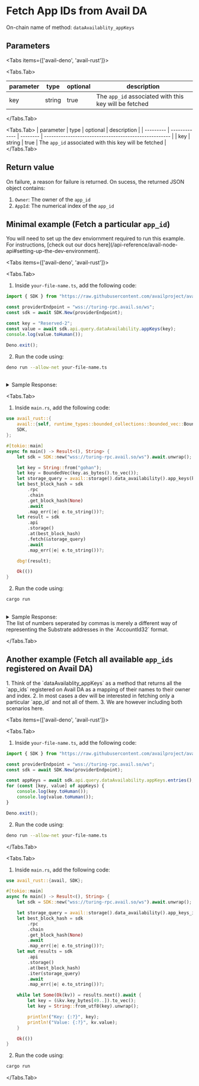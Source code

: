 
# Fetch App IDs from Avail DA

On-chain name of method: `dataAvailablity_appKeys`

## Parameters

<Tabs items={['avail-deno', 'avail-rust']}>

<Tabs.Tab>

| parameter | type          | optional | description                                           |
| --------- | ------------- | -------- | ----------------------------------------------------- |
|  key      | string        | true     | The `app_id` associated with this key will be fetched |
</Tabs.Tab>

<Tabs.Tab>
| parameter | type          | optional | description                                           |
| --------- | ------------- | -------- | ----------------------------------------------------- |
|  key      | string        | true     | The `app_id` associated with this key will be fetched |
</Tabs.Tab>

</Tabs>

## Return value

On failure, a reason for failure is returned. On sucess, the returned JSON object contains:

1. `Owner`: The owner of the `app_id`
2. `AppId`: The numerical index of the `app_id`

## Minimal example (Fetch a particular `app_id`)


<Callout type="info">
You will need to set up the dev enviornment required to run this example. 
For instructions, [check out our docs here](/api-reference/avail-node-api#setting-up-the-dev-environment).
</Callout>

<Tabs items={['avail-deno', 'avail-rust']}>

<Tabs.Tab>

1. Inside `your-file-name.ts`, add the following code:

```typescript filename="avail-deno"
import { SDK } from "https://raw.githubusercontent.com/availproject/avail/main/avail-deno/src/sdk.ts";

const providerEndpoint = "wss://turing-rpc.avail.so/ws";
const sdk = await SDK.New(providerEndpoint);

const key = "Reserved-2";
const value = await sdk.api.query.dataAvailability.appKeys(key);
console.log(value.toHuman());

Deno.exit();
```

2. Run the code using:

```bash
deno run --allow-net your-file-name.ts
```

<br/>
<details className="border p-3 rounded-md bg-[#EFF6FF] border-[#] hover:!bg-[#EFF6FF]">
<summary>Sample Response:</summary>
```json
{ owner: "5CK87QdvhcSJvVa7ZACcEfd5i7J1GqoqbEFB2kzNn3Ms13fE", id: "2" }
```
</details>
</Tabs.Tab>

<Tabs.Tab>

1. Inside `main.rs`, add the following code:

```rust filename="avail-rust"
use avail_rust::{
	avail::{self, runtime_types::bounded_collections::bounded_vec::BoundedVec},
	SDK,
};

#[tokio::main]
async fn main() -> Result<(), String> {
	let sdk = SDK::new("wss://turing-rpc.avail.so/ws").await.unwrap();

	let key = String::from("gohan");
	let key = BoundedVec(key.as_bytes().to_vec());
	let storage_query = avail::storage().data_availability().app_keys(key);
	let best_block_hash = sdk
		.rpc
		.chain
		.get_block_hash(None)
		.await
		.map_err(|e| e.to_string())?;
	let result = sdk
		.api
		.storage()
		.at(best_block_hash)
		.fetch(&storage_query)
		.await
		.map_err(|e| e.to_string())?;

	dbg!(result);

	Ok(())
}
```

2. Run the code using:

```bash
cargo run
```

<br/>
<details className="border p-3 rounded-md bg-[#EFF6FF] border-[#] hover:!bg-[#EFF6FF]">
<summary>Sample Response:</summary>
```json
result = Some(
    AppKeyInfo {
        owner: AccountId32(
            [
                10,
                255,
                21,
                20,
                123,
                225,
                34,
                49,
                109,
                40,
                40,
                86,
                26,
                184,
                109,
                251,
                201,
                136,
                224,
                246,
                137,
                212,
                142,
                149,
                160,
                242,
                197,
                86,
                117,
                80,
                45,
                110,
            ],
        ),
        id: AppId(
            1,
        ),
    },
)
```
</details>

<Callout type="info">
The list of numbers seperated by commas is merely a different way of representing the Substrate
addresses in the `AccountId32` format.
</Callout>

</Tabs.Tab>

</Tabs>

## Another example (Fetch all available `app_ids` registered on Avail DA)

<Callout type="info">
1. Think of the `dataAvailablity_appKeys` as a method that returns all the `app_ids` registered on Avail DA
as a mapping of their names to their owner and index.
2. In most cases a dev will be interested in fetching only a particular `app_id` and not all of them.
3. We are however including both scenarios here.
</Callout>

<Tabs items={['avail-deno', 'avail-rust']}>

<Tabs.Tab>

1. Inside `your-file-name.ts`, add the following code:

```typescript filename="avail-deno"
import { SDK } from "https://raw.githubusercontent.com/availproject/avail/main/avail-deno/src/sdk.ts";

const providerEndpoint = "wss://turing-rpc.avail.so/ws";
const sdk = await SDK.New(providerEndpoint);

const appKeys = await sdk.api.query.dataAvailability.appKeys.entries();
for (const [key, value] of appKeys) {
	console.log(key.toHuman());
	console.log(value.toHuman());
}

Deno.exit();   
```

2. Run the code using:

```bash
deno run --allow-net your-file-name.ts
```
</Tabs.Tab>

<Tabs.Tab>

1. Inside `main.rs`, add the following code:

```rust filename="avail-rust"
use avail_rust::{avail, SDK};

#[tokio::main]
async fn main() -> Result<(), String> {
	let sdk = SDK::new("wss://turing-rpc.avail.so/ws").await.unwrap();

	let storage_query = avail::storage().data_availability().app_keys_iter();
	let best_block_hash = sdk
		.rpc
		.chain
		.get_block_hash(None)
		.await
		.map_err(|e| e.to_string())?;
	let mut results = sdk
		.api
		.storage()
		.at(best_block_hash)
		.iter(storage_query)
		.await
		.map_err(|e| e.to_string())?;

	while let Some(Ok(kv)) = results.next().await {
		let key = (&kv.key_bytes[49..]).to_vec();
		let key = String::from_utf8(key).unwrap();

		println!("Key: {:?}", key);
		println!("Value: {:?}", kv.value);
	}

	Ok(())
}
```

2. Run the code using:

```bash
cargo run
```
</Tabs.Tab>

</Tabs>